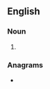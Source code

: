 ==English==

===Noun===
{{head|en|noun form}}

# {{plural of|en|liking}}

===Anagrams===
* {{anagrams|en|a=giiklns|Glinski|Kisling|silking}}